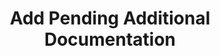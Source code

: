 ---
title: "Add Pending Additional Documentation "
openapi: "POST /api/v2/domains/{domain}/requests/documents"
sidebarTitle: "Add Pending Additional Documentation "
description: " This endpoint provides a command to add pending additional documentation for a domain."
---